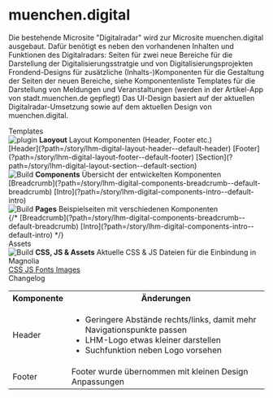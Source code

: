 
<Meta title="LHM Digital/Introduction" />

<style>
  {`
    .subheading {
      --mediumdark: '#999999';
      font-weight: 700;
      font-size: 13px;
      color: #999;
      letter-spacing: 6px;
      line-height: 24px;
      text-transform: uppercase;
      margin-bottom: 12px;
      margin-top: 40px;
    }

    .link-list {
      display: grid;
      grid-template-columns: 1fr;
      grid-template-rows: 1fr;
      row-gap: 10px;
    }

    @media (min-width: 620px) {
      .link-list {
        row-gap: 20px;
        column-gap: 20px;
        grid-template-columns: 1fr 1fr;
      }
    }

    @media all and (-ms-high-contrast:none) {
    .link-list {
        display: -ms-grid;
        -ms-grid-columns: 1fr 1fr;
        -ms-grid-rows: 1fr 1fr;
      }
    }

    .link-item {
      display: block;
      padding: 20px;
      border: 1px solid #00000010;
      border-radius: 5px;
      transition: background 150ms ease-out, border 150ms ease-out, transform 150ms ease-out;
      color: #333333;
      display: flex;
      align-items: flex-start;
      flex-direction: column;
    }

    .link-item:hover {
      border-color: #1EA7FD50;
      transform: translate3d(0, -3px, 0);
      box-shadow: rgba(0, 0, 0, 0.08) 0 3px 10px 0;
    }

    .link-item:active {
      border-color: #1EA7FD;
      transform: translate3d(0, 0, 0);
    }

    .link-item__components,
    .link-item__components p {
      display: flex;
      flex-direction: column;
    }

    .link-item__components p a:hover {
      text-decoration: underline;
    }

    .link-item strong {
      font-weight: 700;
      display: block;
      margin-bottom: 2px;
    }

    .link-item img {
      height: 40px;
      width: 40px;
      margin-right: 15px;
      flex: none;
    }

    .link-item span,
    .link-item p {
      margin: 0;
      font-size: 14px;
      line-height: 20px;
    }

    .tip {
      display: inline-block;
      border-radius: 1em;
      font-size: 11px;
      line-height: 12px;
      font-weight: 700;
      background: #E7FDD8;
      color: #66BF3C;
      padding: 4px 12px;
      margin-right: 10px;
      vertical-align: top;
    }

    .tip-wrapper {
      font-size: 13px;
      line-height: 20px;
      margin-top: 40px;
      margin-bottom: 40px;
    }

    .tip-wrapper code {
      font-size: 12px;
      display: inline-block;
    }
  `}
</style>

# muenchen.digital

Die bestehende Microsite "Digitalradar" wird zur Microsite muenchen.digital ausgebaut.
Dafür benötigt es neben den vorhandenen Inhalten und Funktionen des Digitalradars:
Seiten für zwei neue Bereiche für die Darstellung der Digitalisierungsstratgie und von Digitalisierungsprojekten Frondend-Designs für zusätzliche (Inhalts-)Komponenten für die Gestaltung der Seiten der neuen Bereiche, siehe Komponentenliste
Templates für die Darstellung von Meldungen und Veranstaltungen (werden in der Artikel-App von stadt.muenchen.de gepflegt) Das UI-Design basiert auf der aktuellen Digitalradar-Umsetzung sowie auf dem aktuellen Design von muenchen.digital.

<div className="subheading">Templates</div>

<div className="link-list">
  <div className="link-item">
    <img src={Plugin} alt="plugin" />
    <span>
      <strong>Laoyout</strong>
      Layout Komponenten (Header, Footer etc.)
    </span>
    <div className="link-item__components">
      [Header](?path=/story/lhm-digital-layout-header--default-header)
      [Footer](?path=/story/lhm-digital-layout-footer--default-footer)
      [Section](?path=/story/lhm-digital-layout-section--default-section)
    </div>
  </div>
  <div className="link-item">
    <img src={StackAlt} alt="Build" />
    <span>
      <strong>Components</strong>
      Übersicht der entwickelten Komponenten
    </span>
    <div className="link-item__components">
      [Breadcrumb](?path=/story/lhm-digital-components-breadcrumb--default-breadcrumb)
      [Intro](?path=/story/lhm-digital-components-intro--default-intro)
    </div>
  </div>
  <div className="link-item">
    <img src={Repo} alt="Build" />
    <span>
      <strong>Pages</strong>
      Beispielseiten mit verschiedenen Komponenten
    </span>
    <div className="link-item__components">
      {/* [Breadcrumb](?path=/story/lhm-digital-components-breadcrumb--default-breadcrumb)
      [Intro](?path=/story/lhm-digital-components-intro--default-intro) */}
    </div>
  </div>
</div>

<div className="subheading">Assets</div>

<div className="link-list">
  <div className="link-item">
    <img src={Colors} alt="Build" />
    <span>
      <strong>CSS, JS & Assets</strong>
      Aktuelle CSS & JS Dateien für die Einbindung in Magnolia
    </span>
    <div className="link-item__components">
      <a href="assets/styles.zip" download>
        <span>CSS</span>
      </a>
      <a href="assets/js.zip" download>
        <span>JS</span>
      </a>
      <a href="assets/fonts.zip" download>
        <span>Fonts</span>
      </a>
      <a href="assets/img.zip" download>
        <span>Images</span>
      </a>
    </div>
  </div>
</div>

<div className="subheading">Changelog</div>

<table>
  <tbody>
    <tr>
      <th>Komponente</th>
      <th>Änderungen</th>
    </tr>
    <tr>
      <td>Header</td>
      <td>
        <ul className="lhm__list">
          <li>
            <span>
              Geringere Abstände rechts/links, damit mehr Navigationspunkte
              passen
            </span>
          </li>
          <li>
            <span>LHM-Logo etwas kleiner darstellen</span>
          </li>
          <li>
            <span>Suchfunktion neben Logo vorsehen</span>
          </li>
        </ul>
      </td>
    </tr>
    <tr>
      <td>Footer</td>
      <td>
        <span>Footer wurde übernommen mit kleinen Design Anpassungen</span>
      </td>
    </tr>
  </tbody>
</table>
